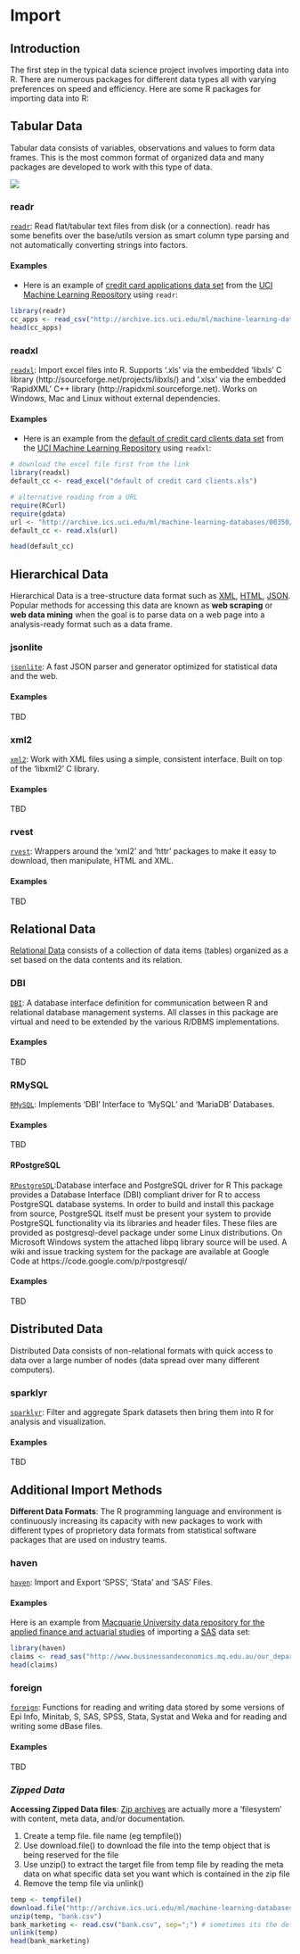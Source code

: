 
# Import {#import}

## **Introduction**

The first step in the typical data science project involves importing data into R. There are numerous packages for different data types all with varying preferences on speed and efficiency. Here are some R packages for importing data into R: 

## **Tabular Data**

Tabular data consists of variables, observations and values to form data frames. This is the most common format of organized data and many packages are developed to work with this type of data.

![](01_var_obs_val.PNG)

### **readr  **   
[`readr`](https://CRAN.R-project.org/package=readr): Read flat/tabular text files from disk (or a connection). readr has some benefits over the base/utils version as smart column type parsing and not automatically converting strings into factors.

#### **Examples   ** 

* Here is an example of [credit card applications data set](http://archive.ics.uci.edu/ml/datasets/Credit+Approval) from the [UCI Machine Learning Repository](http://archive.ics.uci.edu/ml/index.html) using `readr`:
  
```r
library(readr)
cc_apps <- read_csv("http://archive.ics.uci.edu/ml/machine-learning-databases/credit-screening/crx.data", col_names = F)
head(cc_apps)
```


### **readxl      **
[`readxl`](https://cran.r-project.org/package=readxl): Import excel files into R. Supports '.xls' via the embedded 'libxls' C library (http://sourceforge.net/projects/libxls/) and '.xlsx' via the embedded 'RapidXML' C++ library (http://rapidxml.sourceforge.net). Works on Windows, Mac and Linux without external dependencies.

#### **Examples    **
* Here is an example from the [default of credit card clients data set](http://archive.ics.uci.edu/ml/datasets/default+of+credit+card+clients) from the [UCI Machine Learning Repository](http://archive.ics.uci.edu/ml/index.html) using `readxl`:
  
```r
# download the excel file first from the link
library(readxl)
default_cc <- read_excel("default of credit card clients.xls")

# alternative reading from a URL
require(RCurl)
require(gdata)
url <- "http://archive.ics.uci.edu/ml/machine-learning-databases/00350/default%20of%20credit%20card%20clients.xls"
default_cc <- read.xls(url)

head(default_cc)
```


## **Hierarchical Data**

Hierarchical Data is a tree-structure data format such as [XML](https://en.wikipedia.org/wiki/XML), [HTML](https://en.wikipedia.org/wiki/HTML), [JSON](https://en.wikipedia.org/wiki/JSON). Popular methods for accessing this data are known as **web scraping** or **web data mining** when the goal is to parse data on a web page into a analysis-ready format such as a data frame.

### **jsonlite   **
[`jsonlite`](https://CRAN.R-project.org/package=jsonlite): A fast JSON parser and generator optimized for statistical data and the web. 

#### **Examples      **
TBD

### **xml2     **
[`xml2`](https://CRAN.R-project.org/package=xml2): Work with XML files using a simple, consistent interface. Built on top of the 'libxml2' C library.

#### **Examples     ** 
TBD

### **rvest     **
[`rvest`](https://CRAN.R-project.org/package=rvest): Wrappers around the 'xml2' and 'httr' packages to make it easy to download, then manipulate, HTML and XML.

#### **Examples      **
TBD


## **Relational Data**

[Relational Data](https://en.wikipedia.org/wiki/Relational_database) consists of a collection of data items (tables) organized as a set based on the data contents and its relation.

### **DBI**
[`DBI`](https://CRAN.R-project.org/package=DBI): A database interface definition for communication between R and relational database management systems. All classes in this package are virtual and need to be extended by the various R/DBMS implementations.

#### **Examples      **
TBD

### **RMySQL     **    
[`RMySQL`](https://CRAN.R-project.org/package=RMySQL): Implements 'DBI' Interface to 'MySQL' and 'MariaDB' Databases.

#### **Examples      **
TBD

#### **RPostgreSQL       **
[`RPostgreSQL`](https://cran.r-project.org/package=RPostgreSQL):Database interface and PostgreSQL driver for R This package provides a Database Interface (DBI) compliant driver for R to access PostgreSQL database systems. In order to build and install this package from source, PostgreSQL itself must be present your system to provide PostgreSQL functionality via its libraries and header files. These files are provided as postgresql-devel package under some Linux distributions. On Microsoft Windows system the attached libpq library source will be used. A wiki and issue tracking system for the package are available at Google Code at https://code.google.com/p/rpostgresql/

#### **Examples      **
TBD

## **Distributed Data**

Distributed Data consists of non-relational formats with quick access to data over a large number of nodes (data spread over many different computers).
  
### **sparklyr    **
[`sparklyr`](http://spark.rstudio.com/): Filter and aggregate Spark datasets then bring them into R for analysis and visualization.

#### **Examples      **
TBD
  
## **Additional Import Methods**  

**Different Data Formats**: The R programming language and environment is continuously increasing its capacity with new packages to work with different types of proprietory data formats from statistical software packages that are used on industry teams.

### **haven    **
[`haven`](https://CRAN.R-project.org/package=haven): Import and Export 'SPSS', 'Stata' and 'SAS' Files. 

#### **Examples      **
Here is an example from [Macquarie University data repository for the applied finance and actuarial studies](http://www.businessandeconomics.mq.edu.au/our_departments/Applied_Finance_and_Actuarial_Studies/research/books/GLMsforInsuranceData/data_sets) of importing a [SAS](http://www.sas.com/en_us/home.html) data set:
  
```r
library(haven)
claims <- read_sas("http://www.businessandeconomics.mq.edu.au/our_departments/Applied_Finance_and_Actuarial_Studies/acst_docs/glms_for_insurance_data/data/claims_sas_miner.sas7bdat")
head(claims)
```

### **foreign     **
[`foreign`](https://CRAN.R-project.org/package=foreign): Functions for reading and writing data stored by some versions of Epi Info, Minitab, S, SAS, SPSS, Stata, Systat and Weka and for reading and writing some dBase files.

#### **Examples      **
TBD

### **_Zipped Data_      **
**Accessing Zipped Data files**: [Zip archives](https://en.wikipedia.org/wiki/Zip_(file_format)) are actually more a 'filesystem' with content, meta data, and/or documentation. 

1. Create a temp file. file name (eg tempfile())
2. Use download.file() to download the file into the temp object that is being reserved for the file
3. Use unzip() to extract the target file from temp file by reading the meta data on what specific data set you want which is contained in the zip file
4. Remove the temp file via unlink()


```r
temp <- tempfile()
download.file("http://archive.ics.uci.edu/ml/machine-learning-databases/00222/bank.zip",temp)
unzip(temp, "bank.csv")
bank_marketing <- read.csv("bank.csv", sep=";") # sometimes its the default
unlink(temp)
head(bank_marketing)
```



